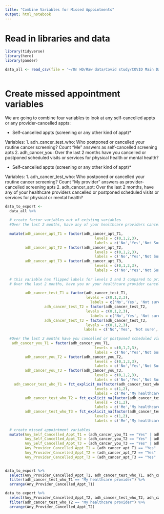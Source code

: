 ```yaml
---
title: "Combine Variables for Missed Appointments"
output: html_notebook
---
```


# Read in libraries and data

```r
library(tidyverse)
library(here)
library(pander)

data_all <- read_csv(file = '~/On HD/Raw data/Covid study/COVID Main Database All_07-8-21.csv')
  

```

# Create missed appointment variables

We are going to combine four variables to look at any self-cancelled appts or any provider-cancelled appts:

* Self-cancelled appts (screening or any other kind of appt)*

Variables:
1. adh_cancer_test_who: Who postponed or cancelled your routine cancer screening? Count "Me" answers as self-cancelled screening apts
2. adh_cancer_you: Over the last 2 months have you cancelled or postponed scheduled visits or services for physical health or mental health?


* Self-cancelled appts (screening or any other kind of appt)*

Variables:
1. adh_cancer_test_who: Who postponed or cancelled your routine cancer screening? Count "My provider" answers as provider-cancelled screening apts
2. adh_cancer_apt: Over the last 2 months, have any of your healthcare providers cancelled or postponed scheduled visits or services for physical or mental health?


```r


data_to_export <- 
  data_all %>%
  
  # create factor variables out of existing variables
  #Over the last 2 months, have any of your healthcare providers cancelled or postponed scheduled visits or services for physical or mental health?
  
  mutate(adh_cancer_apt_T1 = factor(adh_cancer_apt_T1,
                                         levels = c(0,1,2,3),
                                         labels = c('No','Yes','Not Sure', 'I did not have anything scheduled')),
         adh_cancer_apt_T2 = factor(adh_cancer_apt_T2,
                                         levels = c(0,1,2,3),
                                         labels = c('No','Yes','Not Sure', 'I did not have anything scheduled')),
         adh_cancer_apt_T3 = factor(adh_cancer_apt_T3,
                                         levels = c(0,1,2,3),
                                         labels = c('No','Yes','Not Sure', 'I did not have anything scheduled')),
  
  # this variable has flipped labels for levels 2 and 3 compared to prior variables
  # Over the last 2 months, have you or your healthcare provider cancelled or postponed getting routine cancer screening (breast cancer mammography, colonoscopy, pap smear etc.)?
  
         adh_cancer_test_T1 = factor(adh_cancer_test_T1,
                                     levels = c(0,1,2,3),
                                       labels = c('No','Yes', 'Not sure', 'I did not have anything scheduled')),
                  adh_cancer_test_T2 = factor(adh_cancer_test_T2,
                                     levels = c(0,1,2,3),
                                       labels = c('No','Yes', 'Not sure', 'I did not have anything scheduled')),
                  adh_cancer_test_T3 = factor(adh_cancer_test_T3,
                                     levels = c(0,1,2,3),
                                    labels = c('No','Yes', 'Not sure', 'I did not have anything scheduled')),
        
  #Over the last 2 months have you cancelled or postponed scheduled visits or services for physical health or mental health?
   adh_cancer_you_T1 = factor(adh_cancer_you_T1,
                                         levels = c(0,1,2,3),
                                         labels = c('No','Yes','Not Sure', 'I did not have anything scheduled')),
         adh_cancer_you_T2 = factor(adh_cancer_you_T2,
                                         levels = c(0,1,2,3),
                                         labels = c('No','Yes','Not Sure', 'I did not have anything scheduled')),
         adh_cancer_you_T3 = factor(adh_cancer_you_T3,
                                         levels = c(0,1,2,3),
                                         labels = c('No','Yes','Not Sure', 'I did not have anything scheduled')),
    adh_cancer_test_who_T1 = fct_explicit_na(factor(adh_cancer_test_who_T1,
                                         levels = c(1,2),
                                         labels = c('Me','My healthcare provider'))),
         adh_cancer_test_who_T2 = fct_explicit_na(factor(adh_cancer_test_who_T2,
                                         levels = c(1,2),
                                         labels = c('Me','My healthcare provider'))),
         adh_cancer_test_who_T3 = fct_explicit_na(factor(adh_cancer_test_who_T3,
                                         levels = c(1,2),
                                         labels = c('Me','My healthcare provider')))) %>%
  
  # create missed appointment variables
  mutate(Any_Self_Cancelled_Appt_T1 = (adh_cancer_you_T1 == "Yes" | adh_cancer_test_who_T1 == "Me"),
         Any_Self_Cancelled_Appt_T2 = (adh_cancer_you_T2 == "Yes" | adh_cancer_test_who_T2 == "Me"),
         Any_Self_Cancelled_Appt_T3 = (adh_cancer_you_T3 == "Yes" | adh_cancer_test_who_T3 == "Me"),
         Any_Provider_Cancelled_Appt_T1 = (adh_cancer_apt_T1 == "Yes" | adh_cancer_test_who_T1 == "My healthcare provider"),
         Any_Provider_Cancelled_Appt_T2 = (adh_cancer_apt_T2 == "Yes" | adh_cancer_test_who_T2 == "My healthcare provider"),
         Any_Provider_Cancelled_Appt_T3 = (adh_cancer_apt_T3 == "Yes" | adh_cancer_test_who_T3 == "My healthcare provider"))
  

```


```r


data_to_export %>%
  select(Any_Provider_Cancelled_Appt_T1, adh_cancer_test_who_T1, adh_cancer_apt_T1) %>%
  filter(adh_cancer_test_who_T1 == "My healthcare provider") %>%
  arrange(Any_Provider_Cancelled_Appt_T1)

```

```r


data_to_export %>%
  select(Any_Provider_Cancelled_Appt_T2, adh_cancer_test_who_T2, adh_cancer_apt_T2) %>%
  filter(adh_cancer_test_who_T2 == "My healthcare provider") %>%
  arrange(Any_Provider_Cancelled_Appt_T2)

```


